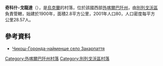 {{coord|48|16|51|N|22|40|42|E|scale:30000|display=title}}

'''奇科什-戈龍達'''（{{lang-uk|Чикош-Горонда}}），是[[烏克蘭|烏克蘭]]的村落，位於該國西部[[外喀爾巴阡州|外喀爾巴阡州]]，由[[別列戈沃區|別列戈沃區]]負責管轄，始建於1900年，面積2.8平方公里，2001年人口80，人口密度每平方公里28.57人。

==參考資料==
*[http://zakarpattja.livejournal.com/44877.html Чикош-Горонда-найменше село Закарпаття]{{Wayback|url=http://zakarpattja.livejournal.com/44877.html |date=20170127071734 }}

{{DEFAULTSORT:Чикош-Горонда}}

[[Category:外喀爾巴阡州村落|Category:外喀爾巴阡州村落]]
[[Category:別列戈沃區村落|Category:別列戈沃區村落]]


{{Zakarpattia-geo-stub}}